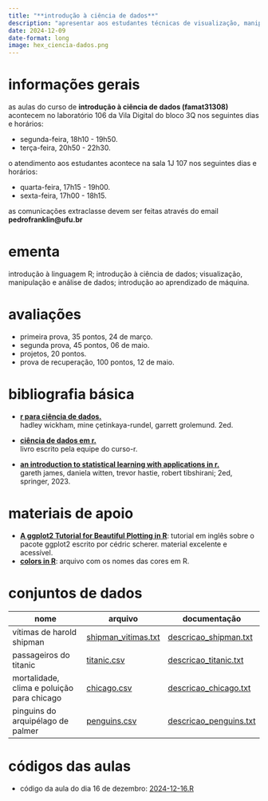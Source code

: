 ```yaml
---
title: "**introdução à ciência de dados**"
description: "apresentar aos estudantes técnicas de visualização, manipulação e análise de dados, além de conceitos introdutórios de aprendizado de máquina, com foco na linguagem de computação estatística R."
date: 2024-12-09
date-format: long
image: hex_ciencia-dados.png
---
```


# informações gerais

as aulas do curso de **introdução à ciência de dados (famat31308)** acontecem no laboratório 106 da Vila Digital do bloco 3Q nos seguintes dias e horários:

-   segunda-feira, 18h10 - 19h50.
-   terça-feira, 20h50 - 22h30.

o atendimento aos estudantes acontece na sala 1J 107 nos seguintes dias e horários:

-   quarta-feira, 17h15 - 19h00.
-   sexta-feira, 17h00 - 18h15.

as comunicações extraclasse devem ser feitas através do email **pedrofranklin@ufu.br**

# ementa

introdução à linguagem R; introdução à ciência de dados; visualização, manipulação e análise de dados; introdução ao aprendizado de máquina.

# avaliações

-   primeira prova, 35 pontos, 24 de março.
-   segunda prova, 45 pontos, 06 de maio.
-   projetos, 20 pontos.
-   prova de recuperação, 100 pontos, 12 de maio.

# bibliografia básica

-   [**r para ciência de dados.**](https://pt.r4ds.hadley.nz/)<br /> hadley wickham, mine çetinkaya-rundel, garrett grolemund. 2ed.

-   [**ciência de dados em r.**](https://livro.curso-r.com/)<br /> livro escrito pela equipe do curso-r.

-   [**an introduction to statistical learning with applications in r.**](https://trevorhastie.github.io/ISLR/ISLR%20Seventh%20Printing.pdf)<br /> gareth james, daniela witten, trevor hastie, robert tibshirani; 2ed, springer, 2023.

# materiais de apoio

-   [**A ggplot2 Tutorial for Beautiful Plotting in R**](https://www.cedricscherer.com/2019/08/05/a-ggplot2-tutorial-for-beautiful-plotting-in-r/): tutorial em inglês sobre o pacote ggplot2 escrito por cédric scherer. material excelente e acessível.
-  [**colors in R**](https://ufubr-my.sharepoint.com/:b:/g/personal/pedrofranklin_ufu_br/EaMQ2YgW4t9GuoBOyzYGv-4BbKA8hnlyo6BWmP_KVoAoyA?e=0GTrKb): arquivo com os nomes das cores em R.

# conjuntos de dados

| nome | arquivo | documentação |
|------------------------------|---------------------|---------------------|
| vítimas de harold shipman | [shipman_vitimas.txt](https://ufubr-my.sharepoint.com/:t:/g/personal/pedrofranklin_ufu_br/EfN2OWiyTNpBsy5Sqz_uhdEBjMcGrOFp-9CsG7l_T0a5wQ?e=vIeFd2) | [descricao_shipman.txt](https://ufubr-my.sharepoint.com/:t:/g/personal/pedrofranklin_ufu_br/EQ__saD6oqdHthDUmaX6YyoByOPQt7wazqlTv5DnnW4C_Q?e=rTkrXb) |
| passageiros do titanic | [titanic.csv](https://ufubr-my.sharepoint.com/:x:/g/personal/pedrofranklin_ufu_br/EYBIg9YEQCVGoGh-0O75Z4ABv5Toni_OdzIZPmfcGfS7eg?e=dazie1) | [descricao_titanic.txt](https://ufubr-my.sharepoint.com/:t:/g/personal/pedrofranklin_ufu_br/Ee8VRPM8uKRArfuU_SpyfTcB5i15YBbQjeDtHJUvzAD0CA?e=po8GsF) |
| mortalidade, clima e poluição para chicago | [chicago.csv](https://ufubr-my.sharepoint.com/:x:/g/personal/pedrofranklin_ufu_br/EaXnmQrVvmFImaxWKzTOVycBKPYtcOaDRqPWduh_uijmag?e=282Nw0) | [descricao_chicago.txt](https://ufubr-my.sharepoint.com/:t:/g/personal/pedrofranklin_ufu_br/Eed5tJ_nfG1BuGiFnEAkV04Ba3Whuqylj3aXu9A-gEu0Sg?e=uVzjXc) |
| pinguins do arquipélago de palmer | [penguins.csv](https://ufubr-my.sharepoint.com/:x:/g/personal/pedrofranklin_ufu_br/EXWaIuATzjFPuieshzJUAWYB6Vwb6XQcbg9GdPqNBOM67A?e=aaFYjY) | [descricao_penguins.txt](https://ufubr-my.sharepoint.com/:t:/g/personal/pedrofranklin_ufu_br/EXf1UPdIMO1KlQvq2qdeXY8BKhPyZqNAqZrqsYDbNMdSCA?e=F7xVgs) |

# códigos das aulas

-  código da aula do dia 16 de dezembro: [2024-12-16.R](https://github.com/franklinpedro/ciencias-dados/blob/main/2024-12-16/2024-12-16.R)